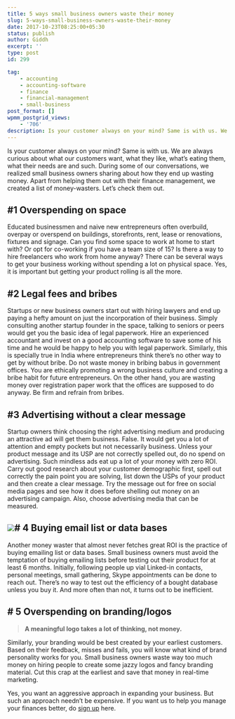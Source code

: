 ```yaml
---
title: 5 ways small business owners waste their money
slug: 5-ways-small-business-owners-waste-their-money
date: 2017-10-23T08:25:00+05:30
status: publish
author: Giddh
excerpt: ''
type: post
id: 299

tag:
    - accounting
    - accounting-software
    - finance
    - financial-management
    - small-business
post_format: []
wpmm_postgrid_views:
    - '706'
description: Is your customer always on your mind? Same is with us. We are always curious about what our customers want, what they like, what’s eating them, what their needs are and such. During some of our conversations, we realized small business owners sharing about how they end up wasting money. Apart from helping them out with their finance management, we created a list of money-wasters. Let’s check them out.
---
```

Is your customer always on your mind? Same is with us. We are always curious about what our customers want, what they like, what’s eating them, what their needs are and such. During some of our conversations, we realized small business owners sharing about how they end up wasting money. Apart from helping them out with their finance management, we created a list of money-wasters. Let’s check them out.

\#1 Overspending on space
-------------------------

Educated businessmen and naive new entrepreneurs often overbuild, overpay or overspend on buildings, storefronts, rent, lease or renovations, fixtures and signage. Can you find some space to work at home to start with? Or opt for co-working if you have a team size of 15? Is there a way to hire freelancers who work from home anyway? There can be several ways to get your business working without spending a lot on physical space. Yes, it is important but getting your product rolling is all the more.

\#2 Legal fees and bribes
-------------------------

Startups or new business owners start out with hiring lawyers and end up paying a hefty amount on just the incorporation of their business. Simply consulting another startup founder in the space, talking to seniors or peers would get you the basic idea of legal paperwork. Hire an experienced accountant and invest on a good accounting software to save some of his time and he would be happy to help you with legal paperwork. Similarly, this is specially true in India where entrepreneurs think there’s no other way to get by without bribe. Do not waste money in bribing babus in government offices. You are ethically promoting a wrong business culture and creating a bribe habit for future entrepreneurs. On the other hand, you are wasting money over registration paper work that the offices are supposed to do anyway. Be firm and refrain from bribes.

\#3 Advertising without a clear message
---------------------------------------

Startup owners think choosing the right advertising medium and producing an attractive ad will get them business. False. It would get you a lot of attention and empty pockets but not necessarily business. Unless your product message and its USP are not correctly spelled out, do no spend on advertising. Such mindless ads eat up a lot of your money with zero ROI. Carry out good research about your customer demographic first, spell out correctly the pain point you are solving, list down the USPs of your product and then create a clear message. Try the message out for free on social media pages and see how it does before shelling out money on an advertising campaign. Also, choose advertising media that can be measured.

<img class="wp-block-image size-large" src = "https://miro.medium.com/max/2112/1*xGuHBskHRyzff_L4dEy67Q.jpeg" />\# 4 Buying email list or data bases
------------------------------------

Another money waster that almost never fetches great ROI is the practice of buying emailing list or data bases. Small business owners must avoid the temptation of buying emailing lists before testing out their product for at least 6 months. Initially, following people up vial Linked-in contacts, personal meetings, small gathering, Skype appointments can be done to reach out. There’s no way to test out the efficiency of a bought database unless you buy it. And more often than not, it turns out to be inefficient.

\# 5 Overspending on branding/logos
-----------------------------------

> **A meaningful logo takes a lot of thinking, not money.**

Similarly, your branding would be best created by your earliest customers. Based on their feedback, misses and fails, you will know what kind of brand personality works for you. Small business owners waste way too much money on hiring people to create some jazzy logos and fancy branding material. Cut this crap at the earliest and save that money in real-time marketing.

Yes, you want an aggressive approach in expanding your business. But such an approach needn’t be expensive. If you want us to help you manage your finances better, do [sign up](https://giddh.com) here.